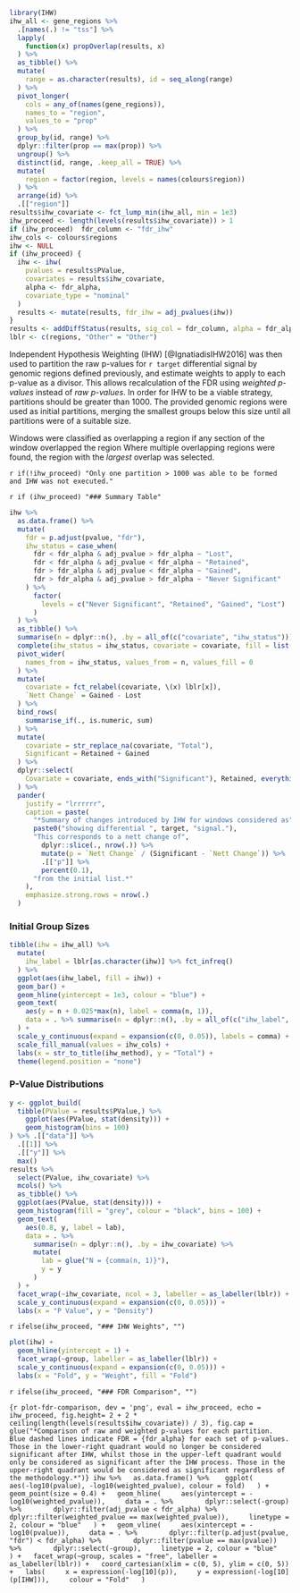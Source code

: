 ```r
library(IHW)
ihw_all <- gene_regions %>% 
  .[names(.) != "tss"] %>% 
  lapply(
    function(x) propOverlap(results, x)
  ) %>% 
  as_tibble() %>% 
  mutate(
    range = as.character(results), id = seq_along(range)
  ) %>% 
  pivot_longer(
    cols = any_of(names(gene_regions)),
    names_to = "region",
    values_to = "prop"
  ) %>% 
  group_by(id, range) %>% 
  dplyr::filter(prop == max(prop)) %>% 
  ungroup() %>% 
  distinct(id, range, .keep_all = TRUE) %>% 
  mutate(
    region = factor(region, levels = names(colours$region))
  ) %>% 
  arrange(id) %>% 
  .[["region"]]
results$ihw_covariate <- fct_lump_min(ihw_all, min = 1e3)
ihw_proceed <- length(levels(results$ihw_covariate)) > 1
if (ihw_proceed)  fdr_column <- "fdr_ihw"
ihw_cols <- colours$regions
ihw <- NULL
if (ihw_proceed) {
  ihw <- ihw(
    pvalues = results$PValue,
    covariates = results$ihw_covariate,
    alpha <- fdr_alpha,
    covariate_type = "nominal"
  )
  results <- mutate(results, fdr_ihw = adj_pvalues(ihw))
} 
results <- addDiffStatus(results, sig_col = fdr_column, alpha = fdr_alpha)
lblr <- c(regions, "Other" = "Other")
```


Independent Hypothesis Weighting (IHW) [@IgnatiadisIHW2016] was then used to partition the raw p-values for `r target` differential signal by genomic regions defined previously, and estimate weights to apply to each p-value as a divisor.
This allows recalculation of the FDR using *weighted p-values* instead of *raw p-values*.
In order for IHW to be a viable strategy, partitions should be greater than 1000.
The provided genomic regions were used as initial partitions, merging the smallest groups below this size until all partitions were of a suitable size.

Windows were classified as overlapping a region if any section of the window overlapped the region
Where multiple overlapping regions were found, the region with the *largest* overlap was selected.

`r if(!ihw_proceed) "Only one partition > 1000 was able to be formed and IHW was not executed."`

`r if (ihw_proceed) "### Summary Table"`

```r
ihw %>%
  as.data.frame() %>% 
  mutate(
    fdr = p.adjust(pvalue, "fdr"),
    ihw_status = case_when(
      fdr < fdr_alpha & adj_pvalue > fdr_alpha ~ "Lost",
      fdr < fdr_alpha & adj_pvalue < fdr_alpha ~ "Retained",
      fdr > fdr_alpha & adj_pvalue < fdr_alpha ~ "Gained",
      fdr > fdr_alpha & adj_pvalue > fdr_alpha ~ "Never Significant"
    ) %>% 
      factor(
        levels = c("Never Significant", "Retained", "Gained", "Lost")
      )
  ) %>% 
  as_tibble() %>% 
  summarise(n = dplyr::n(), .by = all_of(c("covariate", "ihw_status"))) %>%  
  complete(ihw_status = ihw_status, covariate = covariate, fill = list(n = 0)) %>% 
  pivot_wider(
    names_from = ihw_status, values_from = n, values_fill = 0
  ) %>% 
  mutate(
    covariate = fct_relabel(covariate, \(x) lblr[x]),
    `Nett Change` = Gained - Lost
  ) %>% 
  bind_rows(
    summarise_if(., is.numeric, sum)
  ) %>% 
  mutate(
    covariate = str_replace_na(covariate, "Total"),
    Significant = Retained + Gained
  ) %>% 
  dplyr::select(
    Covariate = covariate, ends_with("Significant"), Retained, everything()
  ) %>% 
  pander(
    justify = "lrrrrrr",
    caption = paste(
      "*Summary of changes introduced by IHW for windows considered as",
      paste0("showing differential ", target, "signal."),
      "This corresponds to a nett change of", 
        dplyr::slice(., nrow(.)) %>% 
        mutate(p = `Nett Change` / (Significant - `Nett Change`)) %>% 
        .[["p"]] %>% 
        percent(0.1),
      "from the initial list.*"
    ),
    emphasize.strong.rows = nrow(.)
  )
```


### Initial Group Sizes

```r
tibble(ihw = ihw_all) %>% 
  mutate(
    ihw_label = lblr[as.character(ihw)] %>% fct_infreq()
  ) %>% 
  ggplot(aes(ihw_label, fill = ihw)) +
  geom_bar() +
  geom_hline(yintercept = 1e3, colour = "blue") +
  geom_text(
    aes(y = n + 0.025*max(n), label = comma(n, 1)),
    data = . %>% summarise(n = dplyr::n(), .by = all_of(c("ihw_label", "ihw"))) 
  ) +
  scale_y_continuous(expand = expansion(c(0, 0.05)), labels = comma) +
  scale_fill_manual(values = ihw_cols) +
  labs(x = str_to_title(ihw_method), y = "Total") +
  theme(legend.position = "none")
```

### P-Value Distributions

```r
y <- ggplot_build(
  tibble(PValue = results$PValue,) %>% 
    ggplot(aes(PValue, stat(density))) + 
    geom_histogram(bins = 100) 
) %>% .[["data"]] %>% 
  .[[1]] %>% 
  .[["y"]] %>% 
  max()
results %>% 
  select(PValue, ihw_covariate) %>% 
  mcols() %>% 
  as_tibble() %>% 
  ggplot(aes(PValue, stat(density))) +
  geom_histogram(fill = "grey", colour = "black", bins = 100) +
  geom_text(
    aes(0.8, y, label = lab),
    data = . %>% 
      summarise(n = dplyr::n(), .by = ihw_covariate) %>% 
      mutate(
        lab = glue("N = {comma(n, 1)}"),
        y = y
      )
  ) +
  facet_wrap(~ihw_covariate, ncol = 3, labeller = as_labeller(lblr)) +
  scale_y_continuous(expand = expansion(c(0, 0.05))) +
  labs(x = "P Value", y = "Density")
```

`r ifelse(ihw_proceed, "### IHW Weights", "")`

```r
plot(ihw) +
  geom_hline(yintercept = 1) +
  facet_wrap(~group, labeller = as_labeller(lblr)) +
  scale_y_continuous(expand = expansion(c(0, 0.05))) +
  labs(x = "Fold", y = "Weight", fill = "Fold")
```

`r ifelse(ihw_proceed, "### FDR Comparison", "")`

```{r plot-fdr-comparison, dev = 'png', eval = ihw_proceed, echo = ihw_proceed, fig.height= 2 + 2 * ceiling(length(levels(results$ihw_covariate)) / 3), fig.cap = glue("*Comparison of raw and weighted p-values for each partition. Blue dashed lines indicate FDR = {fdr_alpha} for each set of p-values. Those in the lower-right quadrant would no longer be considered significant after IHW, whilst those in the upper-left quadrant would only be considered as significant after the IHW process. Those in the upper-right quadrant would be considered as significant regardless of the methodology.*")}
ihw %>%
  as.data.frame() %>% 
  ggplot(
    aes(-log10(pvalue), -log10(weighted_pvalue), colour = fold)
  ) +
  geom_point(size = 0.4) +
  geom_hline(
    aes(yintercept = -log10(weighted_pvalue)),
    data = . %>% 
      dplyr::select(-group) %>% 
      dplyr::filter(adj_pvalue < fdr_alpha) %>% 
      dplyr::filter(weighted_pvalue == max(weighted_pvalue)),
    linetype = 2, colour = "blue"
  ) +
  geom_vline(
    aes(xintercept = -log10(pvalue)),
    data = . %>% 
      dplyr::filter(p.adjust(pvalue, "fdr") < fdr_alpha) %>% 
      dplyr::filter(pvalue == max(pvalue)) %>% 
      dplyr::select(-group),
    linetype = 2, colour = "blue"
  ) +
  facet_wrap(~group, scales = "free", labeller = as_labeller(lblr)) +
  coord_cartesian(xlim = c(0, 5), ylim = c(0, 5)) +
  labs(
    x = expression(-log[10](p)),
    y = expression(-log[10](p[IHW])),
    colour = "Fold"
  )
```

